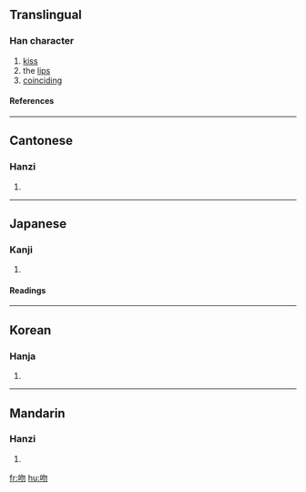 ==Translingual==
===Han character===
{{Han char|rn=30|rad=口|as=04|sn=7|four=6702<sub>0</sub>|canj=口心竹竹 (RPHH)}}
# [[kiss]]
# the [[lip]]s
# [[coinciding]]
====References====
{{Han ref|kx=0179.150|dkj=03375|dj=0397.090|hdz=10593.010|uh=543B|ud=21563|bh=A76B|bd=42859}}
----
==Cantonese==
===Hanzi===
{{yue-hanzi|jyut=|y=man5}}
# {{defn|Cantonese}}
----
==Japanese==

===Kanji===
{{ja-kanji|grade=|rs=口04}}
# {{defn|Japanese}} 
====Readings====
{{ja-readings|on=[[ふん]] (fun), [[ぶん]] (bun)|kun=[[くちさき]] (kuchisaki)}}
----
==Korean==
===Hanja===
{{ko-hanja|hangeul=[[문]]|rv=mun|mr=mun}}
# {{defn|Korean}}
----
==Mandarin==
===Hanzi===
{{cmn-hanzi|pin=[[wěn]] (wen3)|wg=wen<sup>3</sup>}}
# {{defn|Mandarin}}

[[fr:吻]]
[[hu:吻]]